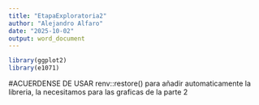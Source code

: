 ```yaml
---
title: "EtapaExploratoria2"
author: "Alejandro Alfaro"
date: "2025-10-02"
output: word_document
---
```

```r
library(ggplot2)
library(e1071)

```

#ACUERDENSE DE USAR renv::restore() para añadir automaticamente la libreria, la necesitamos para las graficas de la parte 2

